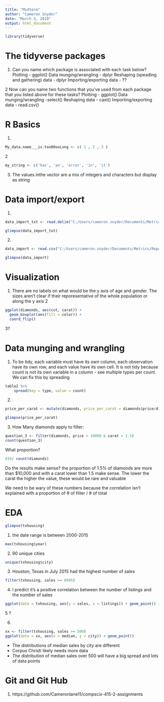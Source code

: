 ```yaml
---
title: "Midterm"
author: "Cameron Snyder"
date: "March 3, 2019"
output: html_document
---
```


```r
library(tidyverse)
```

# The tidyverse packages
1. Can you name which package is associated with each task below?
Plotting -  ggplot2
Data munging/wrangling - dplyr
Reshaping (speading and gathering) data - dplyr
Importing/exporting data -  ??

2 Now can you name two functions that you've used from each package that you listed above for these
tasks?
Plotting - ggplot()
Data munging/wrangling -select()
Reshaping data - cast()
Importing/exporting data - read.csv()

# R Basics
1. 
```r
My_data.name___is.too00ooLong <- c( 1 , 2 , 3 )
```
2
```r
my_string <- c('has', 'an', 'error', 'in', 'it')
```
3. The values inthe vector are a mix of integers and characters but display as string

# Data import/export
1.
```r
data_import_txt <- read.delim("C:/Users/cameron.snyder/Documents/Metrics/Reports/rail_trail.txt")
```

```r
glimpse(data_import_txt)
```


2.
```r
data_import <- read.csv("C:/Users/cameron.snyder/Documents/Metrics/Reports/rail_trail.csv")
```
```r
glimpse(data_import)
```


# Visualization
1. There are no labels on what would be the y axis of age and gender. The sizes aren't clear if their reporesentative of the whole population or along the y axis
2

```r
ggplot(diamonds, aes(cut, carat)) +
  geom_boxplot(aes(fill = color)) +
  coord_flip()
```
3?

# Data munging and wrangling
1. To be tidy, each variable must have its own column, each observation have its own row, and each value have its own cell. It is not tidy because count is not its own variable in a column - see multiple types per count. We can fix this by spreading
```r
table2 %>%
    spread(key = type, value = count)
```


2. 
```r

price_per_carat <- mutate(diamonds, price_per_carat = diamonds$price/diamonds$carat)

glimpse(price_per_carat)

```

3.  How Many diamonds apply to filter:
```r
question_3 <- filter(diamonds, price > 10000 & carat < 1.5)
count(question_3)
```
What proportion?
```r
834/ count(diamonds)
```
Do the results make sense? the proportion of 1.5% of diamonds are more than $10,000 and with a carat lower than 1.5 make sense. The lower the carat the higher the value, these would be rare and valuable

We need to be wary of these numbers because the correlation isn't explained with a proportion of # of filter / # of total

# EDA

```r
glimpse(txhousing)
```
1. the date range is between 2000-2015
```r
max(txhousing$year)
```
2. 90 unique cities
```r
unique(txhousing$city)
```
3. Houston, Texas in July 2015 had the highest number of sales
```r
filter(txhousing, sales >= 8945)
```
4. I predict it's a positive correlation between the number of listings and the number of sales
```r
ggplot(data = txhousing, aes(y = sales, x = listings)) + geom_point() + geom_smooth()
```
5 ?

6. 
```r
xx <- filter(txhousing, sales >= 500)
ggplot(data = xx, aes(x = median, y = city)) + geom_point()
```
- The distributions of median sales by city are different
- Corpus Christi likely needs more data
- The distribution of median sales over 500 will have a big spread and lots of data points

# Git and Git Hub
1. https://github.com/Cameronlane11/compscix-415-2-assignments


